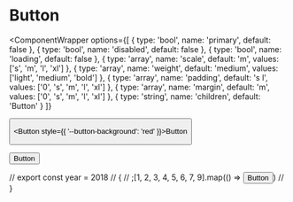 
# Button

<ComponentWrapper
  options={[
    { type: 'bool', name: 'primary', default: false },
    { type: 'bool', name: 'disabled', default: false },
    { type: 'bool', name: 'loading', default: false },
    {
      type: 'array',
      name: 'scale',
      default: 'm',
      values: ['s', 'm', 'l', 'xl']
    },
    {
      type: 'array',
      name: 'weight',
      default: 'medium',
      values: ['light', 'medium', 'bold']
    },
    {
      type: 'array',
      name: 'padding',
      default: 's l',
      values: ['0', 's', 'm', 'l', 'xl']
    },
    {
      type: 'array',
      name: 'margin',
      default: 'm',
      values: ['0', 's', 'm', 'l', 'xl']
    },
    {
      type: 'string',
      name: 'children',
      default: 'Button'
    }
  ]}
>
  <Button />
</ComponentWrapper>

<Button style={{ '--button-background': 'red' }}>Button</Button>

<Button primary>Button</Button>

// export const year = 2018
// {
// ;[1, 2, 3, 4, 5, 6, 7, 9].map(() => <Button>Button</Button>)
// }
